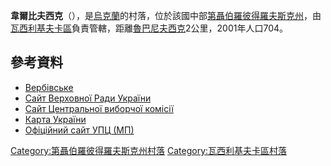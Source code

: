 {{coord|48|7|57|N|35|44|56|E|scale:30000_region:UA|display=title}}

<!-- 檔案不存在 [[Image:Svyato-znamenskiy_monastyr.JPG|right]] -->

'''韋爾比夫西克'''（{{lang-uk|Вербівське}}），是[[烏克蘭|烏克蘭]]的村落，位於該國中部[[第聶伯羅彼得羅夫斯克州|第聶伯羅彼得羅夫斯克州]]，由[[瓦西利基夫卡區|瓦西利基夫卡區]]負責管轄，距離[[魯巴尼夫西克|魯巴尼夫西克]]2公里，2001年人口704。

==參考資料==
* [http://gska2.rada.gov.ua/pls/z7502/A005?rdat1=06.12.2007&rf7571=5130 Вербівське]{{dead link|date=2018年5月 |bot=InternetArchiveBot |fix-attempted=yes }}
* [https://web.archive.org/web/20071223190549/http://portal.rada.gov.ua/ Сайт Верховної Ради України]
* [http://www.cvk.gov.ua Сайт Центральної виборчої комісії] {{Wayback|url=http://www.cvk.gov.ua/ |date=20101203204641 }}
* [http://maps.vlasenko.net/ Карта України] {{Wayback|url=http://maps.vlasenko.net/ |date=20160215103730 }}
* [http://www.orthodox.org.ua/uk/monastiri/2007/03/28/1237.html Офіційний сайт УПЦ (МП)]{{dead link|date=2018年5月 |bot=InternetArchiveBot |fix-attempted=yes }}

{{DEFAULTSORT:Вербівське}}
[[Category:第聶伯羅彼得羅夫斯克州村落|Category:第聶伯羅彼得羅夫斯克州村落]]
[[Category:瓦西利基夫卡區村落|Category:瓦西利基夫卡區村落]]


{{Dnipropetrovsk-geo-stub}}